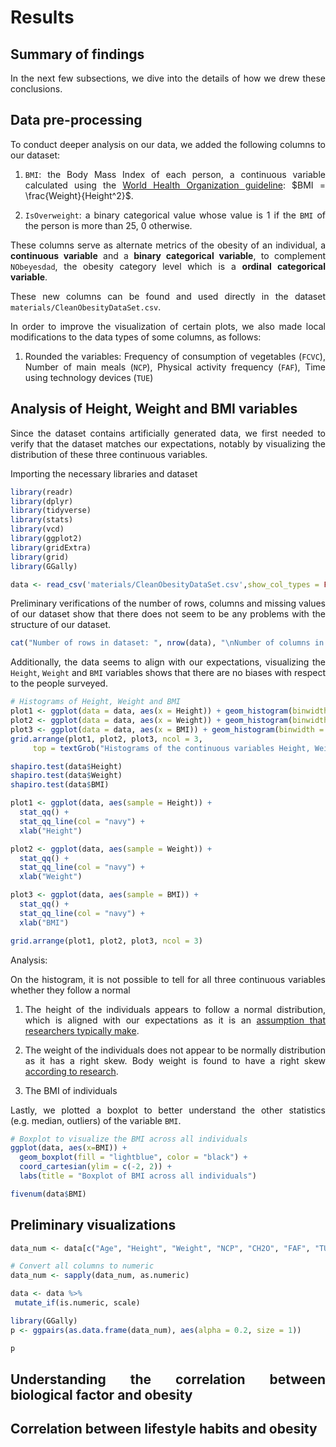 <!-- 

3 Results  results.qmd

You have a lot of freedom to choose what to do, as long as you restrict yourselves to exploratory techniques (rather than modeling / prediction approaches). In addition, your analysis must be clearly documented and reproducible.

Provide a short nontechnical summary of the most revealing findings of your analysis written for a nontechnical audience. Take extra care to clean up your graphs, ensuring that best practices for presentation are followed, as described in the  audience ready style section  below.

Use subheadings (##) as appropriate. See  Todd Schneider’s blog posts  for examples of thoughtful, informative subheadings. An approach that works well is to create a subheading for each of your research questions.

The number of graphs will vary by project; we suggest a target of 10. (A plot with multiple facets counts as 1 graph).  If you go over, make sure they are high quality and include commentary.  A project with 10 good graphs plus commentary will receive a better grade than a project with 10 good graphs and 10 mediocre ones.
 -->

# Results

## Summary of findings


In the next few subsections, we dive into the details of how we drew these conclusions.

## Data pre-processing
To conduct deeper analysis on our data, we added the following columns to our dataset:

1. `BMI`: the Body Mass Index of each person, a continuous variable calculated using the [World Health Organization guideline](https://www.who.int/data/gho/data/themes/topics/topic-details/GHO/body-mass-index): $BMI = \frac{Weight}{Height^2}$.

2. `IsOverweight`: a binary categorical value whose value is 1 if the `BMI` of the person is more than 25, 0 otherwise.

These columns serve as alternate metrics of the obesity of an individual, a **continuous variable** and a **binary categorical variable**, to complement `NObeyesdad`, the obesity category level which is a **ordinal categorical variable**.

These new columns can be found and used directly in the dataset `materials/CleanObesityDataSet.csv`.

In order to improve the visualization of certain plots, we also made local modifications to the data types of some columns, as follows:

1. Rounded the variables: Frequency of consumption of vegetables (`FCVC`), Number of main meals (`NCP`), Physical activity frequency (`FAF`), Time using technology devices (`TUE`) 

## Analysis of Height, Weight and BMI variables
Since the dataset contains artificially generated data, we first needed to verify that the dataset matches our expectations, notably by visualizing the distribution of these three continuous variables.

Importing the necessary libraries and dataset
```r
library(readr)
library(dplyr)
library(tidyverse)
library(stats)
library(vcd)
library(ggplot2)
library(gridExtra)
library(grid)
library(GGally)

data <- read_csv('materials/CleanObesityDataSet.csv',show_col_types = FALSE)
```

Preliminary verifications of the number of rows, columns and missing values of our dataset show that there does not seem to be any problems with the structure of our dataset.

```r
cat("Number of rows in dataset: ", nrow(data), "\nNumber of columns in dataset: ", ncol(data),"\nNumber of missing values in dataset: ", sum(is.na(data)))
```

Additionally, the data seems to align with our expectations, visualizing the `Height`, `Weight` and `BMI` variables shows that there are no biases with respect to the people surveyed.

```r
# Histograms of Height, Weight and BMI
plot1 <- ggplot(data = data, aes(x = Height)) + geom_histogram(binwidth = 0.02)
plot2 <- ggplot(data = data, aes(x = Weight)) + geom_histogram(binwidth = 2)
plot3 <- ggplot(data = data, aes(x = BMI)) + geom_histogram(binwidth = 1)
grid.arrange(plot1, plot2, plot3, ncol = 3,
     top = textGrob("Histograms of the continuous variables Height, Weight and BMI",gp=gpar(fontsize=16)))

```

```r
shapiro.test(data$Height)
shapiro.test(data$Weight)
shapiro.test(data$BMI)
```

```r
plot1 <- ggplot(data, aes(sample = Height)) + 
  stat_qq() + 
  stat_qq_line(col = "navy") +
  xlab("Height")

plot2 <- ggplot(data, aes(sample = Weight)) + 
  stat_qq() + 
  stat_qq_line(col = "navy") +
  xlab("Weight")

plot3 <- ggplot(data, aes(sample = BMI)) + 
  stat_qq() + 
  stat_qq_line(col = "navy") +
  xlab("BMI")

grid.arrange(plot1, plot2, plot3, ncol = 3)

```


Analysis: 

On the histogram, it is not possible to tell for all three continuous variables whether they follow a normal 

1. The height of the individuals appears to follow a normal distribution, which is aligned with our expectations as it is an [assumption that researchers typically make](https://www.researchgate.net/figure/An-example-of-a-normal-distribution-height-distributions_fig1_264533994). 

2. The weight of the individuals does not appear to be normally distribution as it has a right skew. Body weight is found to have a right skew [according to research](https://pubmed.ncbi.nlm.nih.gov/11673780/#:~:text=Body%20weight%20is%20not%20normally,off%20of%20%2B0.5%20standard%20deviations.).

3. The BMI of individuals 


Lastly, we plotted a boxplot to better understand the other statistics (e.g. median, outliers) of the variable `BMI`.
```r
# Boxplot to visualize the BMI across all individuals 
ggplot(data, aes(x=BMI)) + 
  geom_boxplot(fill = "lightblue", color = "black") + 
  coord_cartesian(ylim = c(-2, 2)) +  
  labs(title = "Boxplot of BMI across all individuals")

fivenum(data$BMI)

```

[](materials/3_histograms.png)

[](materials/2_boxplot_bmi.png)



## Preliminary visualizations
```r
data_num <- data[c("Age", "Height", "Weight", "NCP", "CH2O", "FAF", "TUE","BMI")]

# Convert all columns to numeric
data_num <- sapply(data_num, as.numeric)

data <- data %>%
 mutate_if(is.numeric, scale)

library(GGally)
p <- ggpairs(as.data.frame(data_num), aes(alpha = 0.2, size = 1))

p
```

## Understanding the correlation between biological factor and obesity 

## Correlation between lifestyle habits and obesity

<style>
    body {
        text-align: justify
    }
</style>

